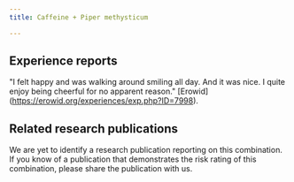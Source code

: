 ---
title: Caffeine + Piper methysticum

---

## Experience reports

"I felt happy and was walking around smiling all day. And it was nice. I quite enjoy being cheerful for no apparent reason." [Erowid] (https://erowid.org/experiences/exp.php?ID=7998).


## Related research publications

We are yet to identify a research publication reporting on this combination. If you know of a publication that demonstrates the risk rating of this combination, please share the publication with us.
